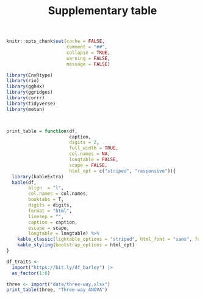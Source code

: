 % Supplementary table 


```r
knitr::opts_chunk$set(cache = FALSE,
                      comment = "##",
                      collapse = TRUE,
                      warning = FALSE,
                      message = FALSE)

```



```r

library(EnvRtype)
library(rio)
library(ggh4x)
library(ggridges)
library(corrr)
library(tidyverse)
library(metan)



print_table = function(df,
                       caption,
                       digits = 2,
                       full_width = TRUE,
                       col.names = NA,
                       longtable = FALSE,
                       scape = FALSE,
                       html_opt = c("striped", "responsive")){
  library(kableExtra)
  kable(df,
        align  = "l",
        col.names = col.names,
        booktabs = T,
        digits = digits,
        format = "html",
        linesep = "",
        caption = caption,
        escape = scape,
        longtable = longtable) %>%
    kable_classic(lightable_options = "striped", html_font = "sans", full_width = full_width) %>% 
    kable_styling(bootstrap_options = html_opt)
}
```


```r
df_traits <- 
  import("https://bit.ly/df_barley") |> 
  as_factor(1:6)

```


```r
three <- import("data/three-way.xlsx")
print_table(three, "Three-way ANOVA")
```


